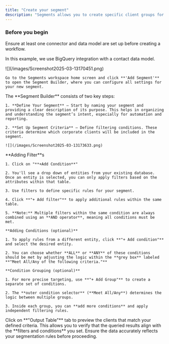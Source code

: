 ```yaml
---
title: "Create your segment"
description: "Segments allows you to create specific client groups for better targeting, analysis, and automation."
---
```


### Before you begin

Ensure at least one connector and data model are set up before creating a workflow.

In this example, we use BigQuery integration with a contact data model.

<Steps>
  <Step title="Open Segment Builder">
    ![](/images/Screenshot2025-03-13170451.png)

    Go to the Segments workspace home screen and click **'Add Segment'** to open the Segment Builder, where you can configure all settings for your new segment.
  </Step>

  <Step title="Create your Segment">
    The **Segment Builder** consists of two key steps:

    1. **Define Your Segment** – Start by naming your segment and providing a clear description of its purpose. This helps in organizing and understanding the segment’s intent, especially for automation and reporting.

    2. **Set Up Segment Criteria** – Define filtering conditions. These criteria determine which corporate clients will be included in the segment.

    ![](/images/Screenshot2025-03-13173633.png)
  </Step>

  <Step title="Configuring the Criteria">
    **Adding Filter**s

    1. Click on "**+Add Condition**"

    2. You'll see a drop down of entities from your existing database. Once an entity is selected, you can only apply filters based on the attributes within that table.

    3. Use filters to define specific rules for your segment.

    4. Click **"+ Add filter"** to apply additional rules within the same table.

    5. **Note:** Multiple filters within the same condition are always combined using an **AND operator**, meaning all conditions must be met.

    **Adding Conditions (optional)**

    1. To apply rules from a different entity, click **"+ Add condition"** and select the desired entity.

    2. You can choose whether **ALL** or **ANY** of these conditions should be met by adjusting the logic within the **grey box** labeled **"Meet All/Any of the following criteria."**

    **Condition Grouping (optional)**

    1. For more precise targeting, use **"+ Add Group"** to create a separate set of conditions.

    2. The **outer condition selector** (**Meet All/Any**) determines the logic between multiple groups.

    3. Inside each group, you can **add more conditions** and apply independent filtering rules.
  </Step>

  <Step title="Review your Segment set">
    Click on **"Output Table"** tab to preview the clients that match your defined criteria. This allows you to verify that the queried results align with the **filters and conditions** you set. Ensure the data accurately reflects your segmentation rules before proceeding.
  </Step>

  <Step title="Deploy your segment">



  </Step>
</Steps>